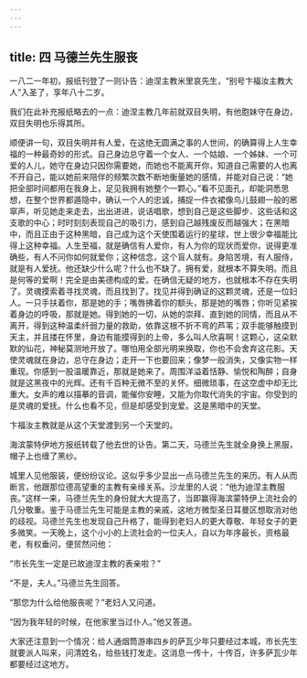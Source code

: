 ```yaml
---
---
---
```

title: 四 马德兰先生服丧
---





一八二一年初，报纸刊登了一则讣告：迪涅主教米里哀先生，“别号卞福汝主教大人”入圣了，享年八十二岁。

我们在此补充报纸略去的一点：迪涅主教几年前就双目失明，有他胞妹守在身边，双目失明也乐得其所。

顺便讲一句，双目失明并有人爱，在这绝无圆满之事的人世间，的确算得上人生幸福的一种最奇妙的形式。自己身边总守着一个女人、一个姑娘、一个姊妹、一个可爱的人儿，她守在身边只因你需要她，而她也不能离开你，知道自己需要的人也离不开自己，能以她前来陪伴的频繁次数不断地衡量她的感情，并能对自己说：“她把全部时间都用在我身上，足见我拥有她整个一颗心。”看不见面孔，却能洞悉思想，在整个世界都遁隐中，确认一个人的忠诚，捕捉一件衣裙像鸟儿鼓翅一般的窸窣声，听见她走来走去，出出进进，说话唱歌，想到自己是这些脚步、这些话和这支歌的中心；时时刻刻表现自己的吸引力，感到自己越残废反而越强大；在黑暗中，而且正由于这种黑暗，自己成为这个天使围着运行的星球，世上很少幸福能比得上这种幸福。人生至福，就是确信有人爱你，有人为你的现状而爱你，说得更准确些，有人不问你如何就爱你；这种信念，这个盲人就有。身陷苦境，有人服侍，就是有人爱抚。他还缺少什么呢？什么也不缺了。拥有爱，就根本不算失明。而且是何等的爱啊！完全是由美德构成的爱。在确信无疑的地方，也就根本不存在失明了。灵魂摸索着寻找灵魂，而且找到了。找见并得到确证的这颗灵魂，还是一位妇人。一只手扶着你，那是她的手；嘴唇拂着你的额头，那是她的嘴唇；你听见紧挨着身边的呼吸，那就是她。得到她的一切，从她的崇拜、直到她的同情，而且从不离开，得到这种温柔纤弱力量的救助，依靠这根不折不弯的芦苇；双手能够触摸到天主，并且搂在怀里，身边有能摸得到的上帝，多么叫人欣喜啊！这颗心，这朵默默的仙花，神秘莫测地开放了。哪怕用全部光明来换取，你也不会舍弃这花影。天使灵魂就在身边，总守在身边；走开一下也要回来；像梦一般消失，又像实物一样重现。你感到一股温暖靠近，那就是她来了。周围洋溢着恬静、愉悦和陶醉；自身就是这黑夜中的光辉。还有千百种无微不至的关怀。细微琐事，在这空虚中却无比重大。女声的难以描摹的音调，能催你安睡，又能为你取代消失的宇宙。你受到的是灵魂的爱抚。什么也看不见，但是却感受到宠爱。这是黑暗中的天堂。

卞福汝主教就是从这个天堂渡到另一个天堂的。

海滨蒙特伊地方报纸转载了他去世的讣告。第二天，马德兰先生就全身换上黑服，帽子上也缠了黑纱。

城里人见他服装，便纷纷议论。这似乎多少显出一点马德兰先生的来历。有人从而断言，他跟那位德高望重的主教有亲缘关系。沙龙里的人说：“他为迪涅主教服丧。”这样一来，马德兰先生的身份就大大提高了，当即赢得海滨蒙特伊上流社会的几分敬重。鉴于马德兰先生可能是主教的亲戚，这地方微型圣日耳曼区想取消对他的歧视。马德兰先生也发现自己升格了，能得到老妇人的更大尊敬、年轻女子的更多微笑。一天晚上，这个小小的上流社会的一位夫人，自以为年序最长，资格最老，有权垂问，便贸然问他：

“市长先生一定是已故迪涅主教的表亲啦？”

“不是，夫人。”马德兰先生回答。

“那您为什么给他服丧呢？”老妇人又问道。

“因为我年轻的时候，在他家里当过仆人。”他又答道。

大家还注意到一个情况：给人通烟筒游串四乡的萨瓦少年只要经过本城，市长先生就要派人叫来，问清姓名，给些钱打发走。这消息一传十，十传百，许多萨瓦少年都要经过这地方。